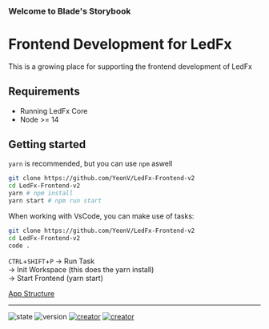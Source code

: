 
<Meta title="BladeBook/Getting Started" />

<style>
  {`
  .sbdocs table tr:nth-child(2n){ background-color: unset }
`}
</style>

### Welcome to Blade's Storybook
# Frontend Development for LedFx

This is a growing place for supporting the frontend development of LedFx

## Requirements

- Running LedFx Core
- Node >= 14

## Getting started

`yarn` is recommended, but you can use `npm` aswell
```bash
git clone https://github.com/YeonV/LedFx-Frontend-v2
cd LedFx-Frontend-v2
yarn # npm install
yarn start # npm run start
```

When working with VsCode, you can make use of tasks:
```bash
git clone https://github.com/YeonV/LedFx-Frontend-v2
cd LedFx-Frontend-v2
code .
```
`CTRL`+`SHIFT`+`P` -> Run Task<br />
-> Init Workspace (this does the yarn install)<br />
-> Start Frontend (yarn start)

[App Structure](/story/bladebook-app-structure--page)

---

![state](https://img.shields.io/badge/STATE-beta-blue.svg?logo=github&logoColor=white) ![version](https://img.shields.io/github/v/release/YeonV/LedFx-Frontend-v2?label=VERSION&logo=git&logoColor=white) [![creator](https://img.shields.io/badge/CREATOR-Yeon-blue.svg?logo=github&logoColor=white)](https://github.com/YeonV) [![creator](https://img.shields.io/badge/A.K.A-Blade-darkred.svg?logo=github&logoColor=white)](https://github.com/YeonV)
